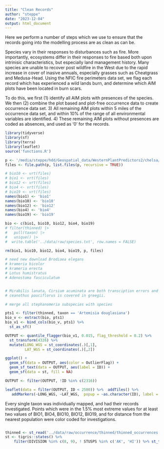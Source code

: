 ```yaml
---
title: "Clean Records"
author: "steppe"
date: "2023-12-04"
output: html_document
---
```


Here we perform a number of steps which we use to ensure that the records going into the modelling process are as clean as can be. 


Species vary in their responses to disturbances such as fire. 
More importantly, ecosystems differ in their responses to fire based both upon intrinisic characteristics, but especially land management history. 
Many species are unable to recover post wildfire in the West due to the rapid increase in cover of inasive annuals, especially grasses such as Cheatgrass and Medusa-Head. 
Using the NFIC fire perimeters data set, we flag each record which has experienced a wild lands burn, and determine which AIM plots have been located in burn scars.

To do this, we first (1) identify all AIM plots with presences of the species. 
We then (2) combine the plot based and plot-free occurrence data to create occurrence data set. 
3) All remaining AIM plots within 5 miles of the occurrence data set, and within 10% of the range of all environmental variables are identified. 
4) These remaining AIM plots without presences are coded as absences, and used as '0' for the records. 

```r
library(tidyverse)
library(sf)
library(terra)
library(leaflet)
source('functions.R')
```


```r

p <- '/media/steppe/hdd/Geospatial_data/WesternPlantPredictors2/chelsa/bio10'
files <- file.path(p, list.files(p, recursive = TRUE))

# bio10 <- vrt(files)
# bio1 <- vrt(files)
# bio12 <- vrt(files)
# bio4 <- vrt(files)
# bio19 <- vrt(files)
names(bio1) <- 'bio1'
names(bio10) <- 'bio10'
names(bio12) <- 'bio12'
names(bio4) <- 'bio4'
names(bio19) <- 'bio19'

bio <- c(bio1, bio10, bio12, bio4, bio19)
# filter(thinned) |> 
#   pull(taxon) |> 
#   unique() |>
#  write.table('../data/raw/species.txt', row.names = FALSE)

rm(bio1, bio10, bio12, bio4, bio19, p, files)
```

```r

# need new download Brodiaea elegans 
# krameria bicolor
# krameria erecta
# Lotus humistratus
# Adenostoma fasciculatum


# Mirabilis lanata, Cirsium acuminata are both transciption errors and can be delete 
# ceanothus pauciflorus is covered in greegii. 

# merge all stephanomeria subspecies with species

pts1 <- filter(thinned, taxon == 'Artemisia douglasiana')
bio_v <- extract(bio, pts1)
bio_v1 <- bind_cols(bio_v, pts1) %>% 
  st_as_sf() 

OUTPUT <- quantile_flagger(bio_v1, 0.015, flag_threshold = 0.2) %>% 
  st_transform(4326) %>% 
  mutate(LONG_WGS = st_coordinates(.)[,1], 
         LAT_WGS = st_coordinates(.)[,2]) 

ggplot() +  
  geom_sf(data = OUTPUT, aes(color = OutlierFlag)) +
  geom_sf_text(data = OUTPUT, aes(label = ID)) +
  geom_sf(data = st, fill = NA) 

OUTPUT <- filter(OUTPUT, !ID %in% c(2316))

leaflet(data = filter(OUTPUT, ID < 2500)) %>%  addTiles() %>%
   addMarkers(~LONG_WGS, ~LAT_WGS,  popup = ~as.character(ID), label = ~as.character(ID))
```


Every single taxon was individually mapped, and had their records investigated. Points which were in the 1.5% most extreme values for at least two values of BIO1, BIO4, BIO10, BIO12, BIO19, and for distance from the nearest population were color coded for investigations. 


```r
```




```r
thinned <- st_read('../data/raw/occurrence/thinned/thinned_occurrences.shp', quiet = TRUE)
st <- tigris::states() %>% 
    filter(DIVISION %in% c(8, 9), ! STUSPS %in% c('AK', 'HI')) %>% st_transform(4326) 
```

```r

```

```r

```

```r

```

```r

```

```r

```

```r

```

```r

```

```r

```

